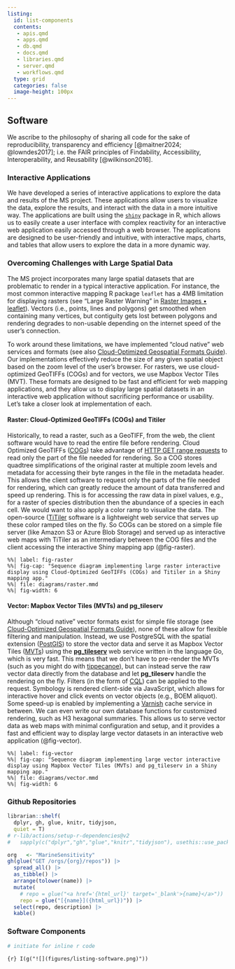 ```yaml
---
listing: 
  id: list-components
  contents: 
   - apis.qmd
   - apps.qmd
   - db.qmd
   - docs.qmd
   - libraries.qmd
   - server.qmd
   - workflows.qmd
  type: grid
  categories: false
  image-height: 100px
---
```


## Software

We ascribe to the philosophy of sharing all code for the sake of reproducibility, transparency and efficiency [@maitner2024; @lowndes2017]; i.e. the FAIR principles of Findability, Accessibility, Interoperability, and Reusability [@wilkinson2016].

### Interactive Applications

We have developed a series of interactive applications to explore the data and results of the MS project. These applications allow users to visualize the data, explore the results, and interact with the data in a more intuitive way. The applications are built using the [`shiny`](https://shiny.posit.co) package in R, which allows us to easily create a user interface with complex reactivity for an interactive web application easily accessed through a web browser. The applications are designed to be user-friendly and intuitive, with interactive maps, charts, and tables that allow users to explore the data in a more dynamic way.

### Overcoming Challenges with Large Spatial Data

The MS project incorporates many large spatial datasets that are problematic to render in a typical interactive application. For instance, the most common interactive mapping R package `leaflet` has a 4MB limitation for displaying rasters (see "Large Raster Warning" in [Raster Images • leaflet](https://rstudio.github.io/leaflet/articles/raster.html#large-raster-warning)). Vectors (i.e., points, lines and polygons) get smoothed when containing many vertices, but contiguity gets lost between polygons and rendering degrades to non-usable depending on the internet speed of the user's connection.

To work around these limitations, we have implemented "cloud native" web services and formats (see also [Cloud-Optimized Geospatial Formats Guide](https://guide.cloudnativegeo.org/)). Our implementations effectively reduce the size of any given spatial object based on the zoom level of the user's browser. For rasters, we use cloud-optimized GeoTIFFs (COGs) and for vectors, we use Mapbox Vector Tiles (MVT). These formats are designed to be fast and efficient for web mapping applications, and they allow us to display large spatial datasets in an interactive web application without sacrificing performance or usability. Let's take a closer look at implementation of each.

#### Raster: Cloud-Optimized GeoTIFFs (**COGs**) and **Titiler**

Historically, to read a raster, such as a GeoTIFF, from the web, the client software would have to read the entire file before rendering. Cloud Optimized GeoTIFFs ([COGs](https://www.cogeo.org)) take advantage of [HTTP GET range requests](https://tools.ietf.org/html/rfc7233) to read only the part of the file needed for rendering. So a COG stores quadtree simplifications of the original raster at multiple zoom levels and metadata for accessing their byte ranges in the file in the metadata header. This allows the client software to request only the parts of the file needed for rendering, which can greatly reduce the amount of data transferred and speed up rendering. This is for accessing the raw data in pixel values, e.g., for a raster of species distribution then the abundance of a species in each cell. We would want to also apply a color ramp to visualize the data. The open-source ([TiTiler](https://developmentseed.org/titiler/) software is a lightweight web service that serves up these color ramped tiles on the fly. So COGs can be stored on a simple file server (like Amazon S3 or Azure Blob Storage) and served up as interactive web maps with TiTiler as an intermediary between the COG files and the client accessing the interactive Shiny mapping app (@fig-raster).

```mermaid
%%| label: fig-raster
%%| fig-cap: "Sequence diagram implementing large raster interactive display using Cloud-Optimized GeoTIFFs (COGs) and Titiler in a Shiny mapping app."
%%| file: diagrams/raster.mmd
%%| fig-width: 6
```

#### Vector: Mapbox Vector Tiles (**MVTs**) and **pg_tileserv**

Although "cloud native" vector formats exist for simple file storage (see [Cloud-Optimized Geospatial Formats Guide](https://guide.cloudnativegeo.org/)), none of these allow for flexible filtering and manipulation. Instead, we use PostgreSQL with the spatial extension ([PostGIS](https://postgis.net)) to store the vector data and serve it as Mapbox Vector Tiles ([MVTs](https://docs.mapbox.com/vector-tiles/specification/)) using the [**pg_tileserv**](https://github.com/CrunchyData/pg_tileserv) web service written in the language Go, which is very fast. This means that we don't have to pre-render the MVTs (such as you might do with [tippecanoe](https://github.com/mapbox/tippecanoe)), but can instead serve the raw vector data directly from the database and let **pg_tileserv** handle the rendering on the fly. Filters (in the form of [CQL](https://github.com/CrunchyData/pg_tileserv/blob/master/hugo/content/usage/cql.md)) can be applied to the request. Symbology is rendered client-side via JavaScript, which allows for interactive hover and click events on vector objects (e.g., BOEM aliquot). Some speed-up is enabled by implementing a [Varnish](https://varnish-cache.org) cache service in between. We can even write our own database functions for customized rendering, such as H3 hexagonal summaries. This allows us to serve vector data as web maps with minimal configuration and setup, and it provides a fast and efficient way to display large vector datasets in an interactive web application (@fig-vector).

```mermaid
%%| label: fig-vector
%%| fig-cap: "Sequence diagram implementing large vector interactive display using Mapbox Vector Tiles (MVTs) and pg_tileserv in a Shiny mapping app."
%%| file: diagrams/vector.mmd
%%| fig-width: 6
```

### Github Repositories

```r
librarian::shelf(
  dplyr, gh, glue, knitr, tidyjson,
  quiet = T)
# r-lib/actions/setup-r-dependencies@v2
#   sapply(c("dplyr","gh","glue","knitr","tidyjson"), usethis::use_package)

org   <- "MarineSensitivity"
gh(glue("GET /orgs/{org}/repos")) |> 
  spread_all() |> 
  as_tibble() |> 
  arrange(tolower(name)) |> 
  mutate(
    # repo = glue("<a href='{html_url}' target='_blank'>{name}</a>"))
    repo = glue("[{name}]({html_url})")) |> 
  select(repo, description) |>
  kable()
```

### Software Components

::: {#list-components}
:::

```r
# initiate for inline r code
```

`{r} I(g("![](figures/listing-software.png)"))`
